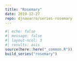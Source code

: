 ```yaml
---
title: "Rosemary"
date: 2019-12-27
repo: djnavarro/series-rosemary
---
```

  
```r
#| echo: false
#| message: false
#| layout-ncol: 3
#| results: asis
source(here::here("_common.R"))
build_series("rosemary")
```
